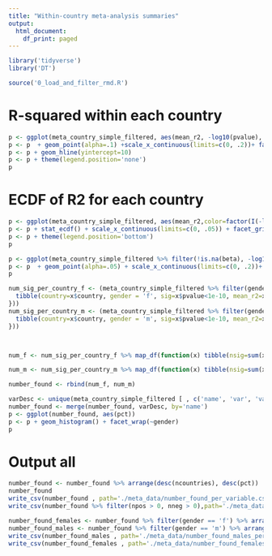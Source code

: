 ```yaml
---
title: "Within-country meta-analysis summaries"
output:
  html_document:
    df_print: paged
---
```


```r
library('tidyverse')
library('DT')
```

```r
source('0_load_and_filter_rmd.R')
```

# R-squared within each country
```r
p <- ggplot(meta_country_simple_filtered, aes(mean_r2, -log10(pvalue), color=factor(I(-log10(pvalue) > 10 ))))
p <- p  + geom_point(alpha=.1) +scale_x_continuous(limits=c(0, .2))+ facet_grid(country~gender)
p <- p + geom_hline(yintercept=10)
p <- p + theme(legend.position='none')
p
```

# ECDF of R2 for each country
```r
p <- ggplot(meta_country_simple_filtered, aes(mean_r2,color=factor(I(-log10(pvalue) > 10)) ))
p <- p + stat_ecdf() + scale_x_continuous(limits=c(0, .05)) + facet_grid(country~gender)
p <- p + theme(legend.position='bottom')
p
```

```r
p <- ggplot(meta_country_simple_filtered %>% filter(!is.na(beta), -log10(pvalue) > 10), aes(mean_r2, -log10(pvalue)))
p <- p  + geom_point(alpha=.05) + scale_x_continuous(limits=c(0, .2))+ facet_grid(country~gender)
p

```

```r

num_sig_per_country_f <- (meta_country_simple_filtered %>% filter(gender == 'f') %>% split(.$name) %>% map(function(x) {
  tibble(country=x$country, gender = 'f', sig=x$pvalue<1e-10, mean_r2=x$mean_r2,beta=x$beta)
}))
num_sig_per_country_m <- (meta_country_simple_filtered %>% filter(gender == 'm') %>% split(.$name) %>% map(function(x) {
  tibble(country=x$country, gender = 'm', sig=x$pvalue<1e-10, mean_r2=x$mean_r2,beta=x$beta)
}))



num_f <- num_sig_per_country_f %>% map_df(function(x) tibble(nsig=sum(x$sig), npos=sum((x$beta[x$sig]>0)), nneg=sum((x$beta[x$sig]<0)), mean_r2= mean(x$mean_r2), ncountries=nrow(x))) %>% mutate(name=names(num_sig_per_country_f), pct=nsig/ncountries,gender='f')

num_m <- num_sig_per_country_m %>% map_df(function(x) tibble(nsig=sum(x$sig), npos=sum((x$beta[x$sig]>0)), nneg=sum((x$beta[x$sig]<0)), mean_r2= mean(x$mean_r2), ncountries=nrow(x))) %>% mutate(name=names(num_sig_per_country_m), pct=nsig/ncountries,gender='m')

number_found <- rbind(num_f, num_m)

varDesc <- unique(meta_country_simple_filtered [ , c('name', 'var', 'var_lbl', 'lvl_lbl')])
number_found <- merge(number_found, varDesc, by='name')
p <- ggplot(number_found, aes(pct)) 
p <- p + geom_histogram() + facet_wrap(~gender)
p 


```





# Output all
```r
number_found <- number_found %>% arrange(desc(ncountries), desc(pct))
number_found
write_csv(number_found , path='./meta_data/number_found_per_variable.csv')
write_csv(number_found %>% filter(npos > 0, nneg > 0),path='./meta_data/number_opposite_sign_per_variable.csv') 
```

```r
number_found_females <- number_found %>% filter(gender == 'f') %>% arrange(desc(ncountries), desc(mean_r2)) 
number_found_males <- number_found %>% filter(gender == 'm') %>% arrange(desc(ncountries), desc(mean_r2)) 
write_csv(number_found_males , path='./meta_data/number_found_males_per_variable.csv')
write_csv(number_found_females , path='./meta_data/number_found_females_per_variable.csv')
```


